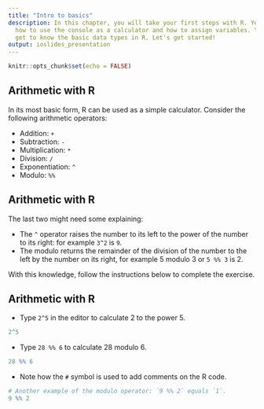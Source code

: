 ```yaml
---
title: "Intro to basics"
description: In this chapter, you will take your first steps with R. You will learn
  how to use the console as a calculator and how to assign variables. You will also
  get to know the basic data types in R. Let's get started!
output: ioslides_presentation
---
```


```r
knitr::opts_chunk$set(echo = FALSE)
```

## Arithmetic with R

In its most basic form, R can be used as a simple calculator. Consider the following arithmetic operators:

- Addition: `+`
- Subtraction: `-`
- Multiplication: `*`
- Division: `/`
- Exponentiation: `^`
- Modulo: `%%`

## Arithmetic with R

The last two might need some explaining:

- The `^` operator raises the number to its left to the power of the number to its right: for example `3^2` is `9`.
- The modulo returns the remainder of the division of the number to the left by the number on its right, for example 5 modulo 3 or `5 %% 3` is 2.

With this knowledge, follow the instructions below to complete the exercise.

## Arithmetic with R
- Type `2^5` in the editor to calculate 2 to the power 5.
```r
2^5
```
- Type `28 %% 6` to calculate 28 modulo 6.
```r
28 %% 6
```

- Note how the `#` symbol is used to add comments on the R code.

```r
# Another example of the modulo operator: `9 %% 2` equals `1`.
9 %% 2
```


